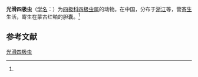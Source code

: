 {{Speciesbox
| name = 光滑四极虫
| status = 
| status_system = 
| image = 
| genus = Chloromyxum
| species = labricum
| authority = (Cai et Wu, 1985)<ref name='id9297'>{{cite web| url =http://www.bioinfo.cn/db05/BjdwSpecies.php?action=view&id=9297| title =光滑四极虫| work =《中国动物物种编目数据库》| publisher =中国科学院微生物研究所| author =中国科学院动物研究所| accessdate =2009-04-16| deadurl =yes| archiveurl =https://web.archive.org/web/20160305033630/http://www.bioinfo.cn/db05/BjdwSpecies.php?action=view&id=9297| archivedate =2016-03-05}}</ref>
}}

'''光滑四极虫'''（[[学名|学名]]：{{lang|la|''Chloromyxum labricum''}}）为[[四极科|四极科]][[四极虫属|四极虫属]]的动物。在中国，分布于[[浙江|浙江]]等，营[[寄生|寄生]]生活，寄生在蒙古红鲌的胆囊。<ref name='id9297'/>

== 参考文献 ==
{{reflist}}

{{Wikispecies|Chloromyxum labricum}}

[[Category:四极虫属|光滑四极虫]]


{{Cnidarian-stub}}